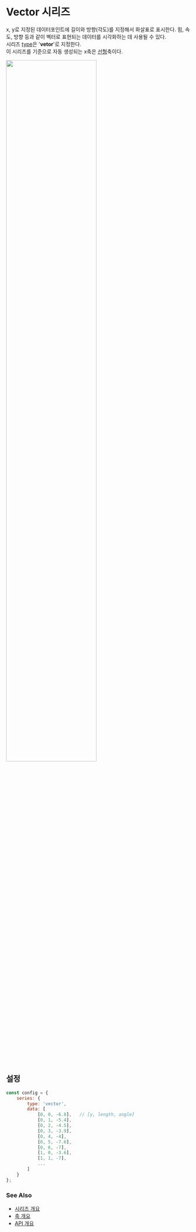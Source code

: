 # Vector 시리즈

x, y로 지정된 데이터포인트에 길이와 방향(각도)를 지정해서 화살표로 표시한다.
힘, 속도, 방향 등과 같이 벡터로 표현되는 데이터를 시각화하는 데 사용될 수 있다.<br/>
시리즈 [type](/config/config/series#type)은 '**vetor**'로 지정한다.<br/>
이 시리즈를 기준으로 자동 생성되는 x축은 [선형](/config/config/xAxis/linear)축이다.

<img src="/images/guide/series/vector-01.png" width="70%" className="border-img"/>

## 설정

```js
const config = {
    series: {
        type: 'vector',
        data: [
            [0, 0, -6.8],   // [y, length, angle]
            [0, 1, -5.4],
            [0, 2, -4.5],
            [0, 3, -3.9],
            [0, 4, -4],
            [0, 5, -7.6],
            [0, 6, -7],
            [1, 0, -3.6],
            [1, 1, -7],
            ...
        ]
    }
};
```

### See Also

- [시리즈 개요](/guide/series)
- [축 개요](/guide/axes)
- [API 개요](/docs)